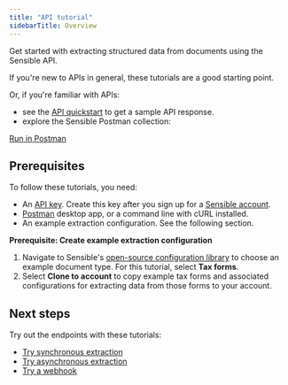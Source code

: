 ```yaml
---
title: "API tutorial"
sidebarTitle: Overview
---
```


Get started with extracting structured data from documents using the Sensible API.

If you're new to APIs in general, these tutorials are a good starting point.

Or, if you're familiar with APIs:

* see the [API quickstart](/integrations/quickstart) to get a sample API response.
* explore the Sensible Postman collection:

[Run in Postman](https://god.gw.postman.com/run-collection/16839934-45339059-3fec-4c31-a891-9a12a3e1c22b?action=collection%2Ffork&collection-url=entityId%3D16839934-45339059-3fec-4c31-a891-9a12a3e1c22b%26entityType%3Dcollection%26workspaceId%3Ddbde09dc-b7dd-487d-a68f-20d32b008f90)

## Prerequisites

To follow these tutorials, you need:

* An [API key](https://app.sensible.so/account). Create this key after you sign up for a [Sensible account](https://app.sensible.so/register).
* [Postman](https://www.postman.com/) desktop app, or a command line with cURL installed.
* An example extraction configuration. See the following section.

**Prerequisite: Create example extraction configuration**

1. Navigate to Sensible's [open-source configuration library](https://app.sensible.so/library/) to choose an example document type. For this tutorial, select **Tax forms**.
2. Select **Clone to account** to copy example tax forms and associated configurations for extracting data from those forms to your account.

## Next steps

Try out the endpoints with these tutorials:

* [Try synchronous extraction](/api-guides/api-tutorial/api-tutorial-async-2)
* [Try asynchronous extraction](/api-guides/api-tutorial/api-tutorial-async-1)
* [Try a webhook](/api-guides/api-tutorial/api-tutorial-webhook)